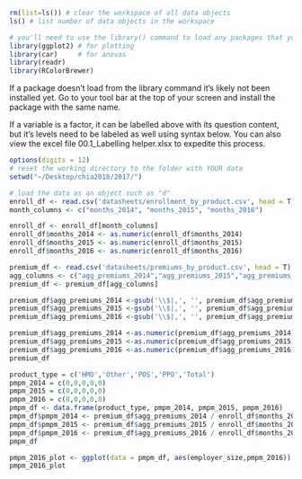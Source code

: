 ```r
rm(list=ls()) # clear the workspace of all data objects
ls() # list number of data objects in the workspace
```


```r
# you'll need to use the library() command to load any packages that you'll use in your R session.
library(ggplot2) # for plotting
library(car)     # for anovas
library(readr)
library(RColorBrewer) 
```
If a package doesn't load from the library command it's likely not been installed yet. Go to your tool bar at the top of your screen and install the package with the same name.

  If a variable is a factor, it can be labelled above with its question content, but it's levels need to be labeled as well using syntax below. You can also view the excel file 00.1_Labelling helper.xlsx to expedite this process.
  
```r
options(digits = 12)
# reset the working directory to the folder with YOUR data
setwd("~/Desktop/chia2018/2017/")

# load the data as an object such as "d"
enroll_df <- read.csv('datasheets/enrollment_by_product.csv', head = T)
month_columns <- c("months_2014", "months_2015", "months_2016")

enroll_df <- enroll_df[month_columns]
enroll_df$months_2014 <- as.numeric(enroll_df$months_2014)
enroll_df$months_2015 <- as.numeric(enroll_df$months_2015)
enroll_df$months_2016 <- as.numeric(enroll_df$months_2016)

premium_df <- read.csv('datasheets/premiums_by_product.csv', head = T)
agg_columns <- c("agg_premiums_2014","agg_premiums_2015","agg_premiums_2016")
premium_df <- premium_df[agg_columns]

premium_df$agg_premiums_2014 <-gsub('\\$|,', '', premium_df$agg_premiums_2014)
premium_df$agg_premiums_2015 <-gsub('\\$|,', '', premium_df$agg_premiums_2015)
premium_df$agg_premiums_2016 <-gsub('\\$|,', '', premium_df$agg_premiums_2016)

premium_df$agg_premiums_2014 <-as.numeric(premium_df$agg_premiums_2014)
premium_df$agg_premiums_2015 <-as.numeric(premium_df$agg_premiums_2015)
premium_df$agg_premiums_2016 <-as.numeric(premium_df$agg_premiums_2016)
premium_df
```

```r
product_type = c('HMO','Other','POS','PPO','Total')
pmpm_2014 = c(0,0,0,0,0)
pmpm_2015 = c(0,0,0,0,0)
pmpm_2016 = c(0,0,0,0,0)
pmpm_df <- data.frame(product_type, pmpm_2014, pmpm_2015, pmpm_2016)
pmpm_df$pmpm_2014 <- premium_df$agg_premiums_2014 / enroll_df$months_2014
pmpm_df$pmpm_2015 <- premium_df$agg_premiums_2015 / enroll_df$months_2015
pmpm_df$pmpm_2016 <- premium_df$agg_premiums_2016 / enroll_df$months_2016
pmpm_df
```

```r
pmpm_2016_plot <- ggplot(data = pmpm_df, aes(employer_size,pmpm_2016)) + geom_bar(stat = "identity", width=0.3, fill="steelblue") + coord_flip() + theme_minimal() + labs(title =" Fully-Insured Premiums by Product Type, 2016", x = "ESI") 
pmpm_2016_plot

```

